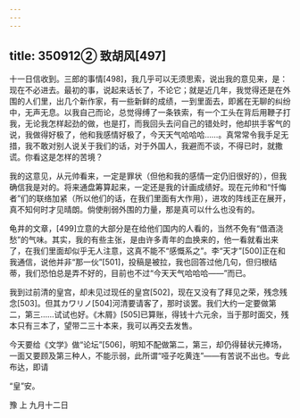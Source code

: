 ```yaml
---
---
---
```

title: 350912② 致胡风[497]
---




十一日信收到。三郎的事情[498]，我几乎可以无须思索，说出我的意见来，是：现在不必进去。最初的事，说起来话长了，不论它；就是近几年，我觉得还是在外围的人们里，出几个新作家，有一些新鲜的成绩，一到里面去，即酱在无聊的纠纷中，无声无息。以我自己而论，总觉得缚了一条铁索，有一个工头在背后用鞭子打我，无论我怎样起劲的做，也是打，而我回头去问自己的错处时，他却拱手客气的说，我做得好极了，他和我感情好极了，今天天气哈哈哈……。真常常令我手足无措，我不敢对别人说关于我们的话，对于外国人，我避而不谈，不得已时，就撒谎。你看这是怎样的苦境？

我的这意见，从元帅看来，一定是罪状（但他和我的感情一定仍旧很好的），但我确信我是对的。将来通盘筹算起来，一定还是我的计画成绩好。现在元帅和“忏悔者”们的联络加紧（所以他们的话，在我们里面有大作用），进攻的阵线正在展开，真不知何时才见晴朗。倘使削弱外围的力量，那是真可以什么也没有的。

龟井的文章，[499]立意的大部分是在给他们国内的人看的，当然不免有“借酒浇愁”的气味。其实，我的有些主张，是由许多青年的血换来的，他一看就看出来了，在我们里面却似乎无人注意，这真不能不“感慨系之”。李“天才”[500]正在和我通信，说他并非“那一伙”[501]，投稿是被拉，我也回答过他几句，但归根结蒂，我们恐怕总是弄不好的，目前也不过“今天天气哈哈哈——”而已。

我到过前清的皇宫，却未见过现任的皇宫[502]，现在又没有了拜见之荣，残念残念[503]。但其カワリノ[504]河清要请客了，那时谈罢。我们大约一定要做第二，第三……试试也好。《木屑》[505]已算账，得钱十六元余，当于那时面交，残本只有三本了，望带二三十本来，我可以再交去发售。

今天要给《文学》做“论坛”[506]，明知不配做第二，第三，却仍得替状元捧场，一面又要顾及第三种人，不能示弱，此所谓“哑子吃黄连”——有苦说不出也。专此布达，即请

“皇”安。

豫 上 九月十二日